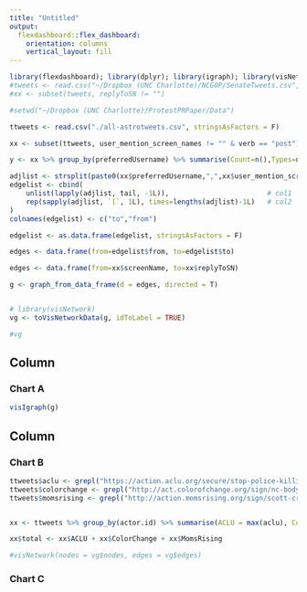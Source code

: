```yaml
---
title: "Untitled"
output: 
  flexdashboard::flex_dashboard:
    orientation: columns
    vertical_layout: fill
---
```


```r
library(flexdashboard); library(dplyr); library(igraph); library(visNetwork)
#tweets <- read.csv("~/Dropbox (UNC Charlotte)/NCGOP/SenateTweets.csv", stringsAsFactors = F)
#xx <- subset(tweets, replyToSN != "")

#setwd("~/Dropbox (UNC Charlotte)/ProtestPRPaper/Data")

ttweets <- read.csv("./all-astrotweets.csv", stringsAsFactors = F)

xx <- subset(ttweets, user_mention_screen_names != "" & verb == "post")

y <- xx %>% group_by(preferredUsername) %>% summarise(Count=n(),Types=n_distinct(type))

adjlist <- strsplit(paste0(xx$preferredUsername,",",xx$user_mention_screen_names), ",")
edgelist <- cbind(
    unlist(lapply(adjlist, tail, -1L)),                        # col1
    rep(sapply(adjlist, `[`, 1L), times=lengths(adjlist)-1L)   # col2
)
colnames(edgelist) <- c("to","from")

edgelist <- as.data.frame(edgelist, stringsAsFactors = F)

edges <- data.frame(from=edgelist$from, to=edgelist$to)

edges <- data.frame(from=xx$screenName, to=xx$replyToSN)

g <- graph_from_data_frame(d = edges, directed = T)


# library(visNetwork)
vg <- toVisNetworkData(g, idToLabel = TRUE)

#vg
```

Column {data-width=650}
-----------------------------------------------------------------------

### Chart A

```r
visIgraph(g)
```

Column {data-width=350}
-----------------------------------------------------------------------

### Chart B

```r
ttweets$aclu <- grepl("https://action.aclu.org/secure/stop-police-killing-communities?", ttweets$urls.0.expanded_url)
ttweets$colorchange <- grepl("http://act.colorofchange.org/sign/nc-bodycams-keith-scott/?", ttweets$urls.0.expanded_url)
ttweets$momsrising <- grepl("http://action.momsrising.org/sign/scott-crutcher-police-shootings?", ttweets$urls.0.expanded_url)


xx <- ttweets %>% group_by(actor.id) %>% summarise(ACLU = max(aclu), ColorChange = max(colorchange), MomsRising = max(momsrising))

xx$total <- xx$ACLU + xx$ColorChange + xx$MomsRising

#visNetwork(nodes = vg$nodes, edges = vg$edges)
```

### Chart C

```r

```

